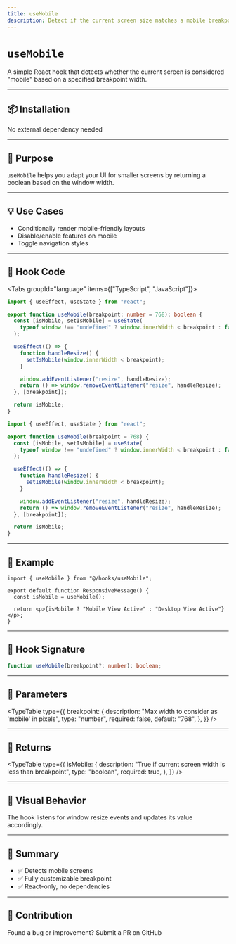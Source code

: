 ```yaml
---
title: useMobile
description: Detect if the current screen size matches a mobile breakpoint.
---
```


# `useMobile`

A simple React hook that detects whether the current screen is considered "mobile" based on a specified breakpoint width.

---

## 📦 Installation

<Callout>No external dependency needed</Callout>

---

## 🧠 Purpose

`useMobile` helps you adapt your UI for smaller screens by returning a boolean based on the window width.

---

## 💡 Use Cases

- Conditionally render mobile-friendly layouts
- Disable/enable features on mobile
- Toggle navigation styles

---

## 📁 Hook Code

<Tabs groupId="language" items={["TypeScript", "JavaScript"]}>
  <Tab value="TypeScript">

```ts title="useMobile.ts"
import { useEffect, useState } from "react";

export function useMobile(breakpoint: number = 768): boolean {
  const [isMobile, setIsMobile] = useState(
    typeof window !== "undefined" ? window.innerWidth < breakpoint : false
  );

  useEffect(() => {
    function handleResize() {
      setIsMobile(window.innerWidth < breakpoint);
    }

    window.addEventListener("resize", handleResize);
    return () => window.removeEventListener("resize", handleResize);
  }, [breakpoint]);

  return isMobile;
}
```

  </Tab>
  <Tab value="JavaScript">

```js title="useMobile.js"
import { useEffect, useState } from "react";

export function useMobile(breakpoint = 768) {
  const [isMobile, setIsMobile] = useState(
    typeof window !== "undefined" ? window.innerWidth < breakpoint : false
  );

  useEffect(() => {
    function handleResize() {
      setIsMobile(window.innerWidth < breakpoint);
    }

    window.addEventListener("resize", handleResize);
    return () => window.removeEventListener("resize", handleResize);
  }, [breakpoint]);

  return isMobile;
}
```

  </Tab>
</Tabs>

---

## 🧪 Example

```tsx
import { useMobile } from "@/hooks/useMobile";

export default function ResponsiveMessage() {
  const isMobile = useMobile();

  return <p>{isMobile ? "Mobile View Active" : "Desktop View Active"}</p>;
}
```

---

## 🧩 Hook Signature

```ts
function useMobile(breakpoint?: number): boolean;
```

---

## 📝 Parameters

<TypeTable
  type={{
    breakpoint: {
      description: "Max width to consider as 'mobile' in pixels",
      type: "number",
      required: false,
      default: "768",
    },
  }}
/>

---

## 🎯 Returns

<TypeTable
  type={{
    isMobile: {
      description: "True if current screen width is less than breakpoint",
      type: "boolean",
      required: true,
    },
  }}
/>

---

## 🧯 Visual Behavior

<Callout type="info" title="Resize Behavior">
  The hook listens for window resize events and updates its value accordingly.
</Callout>

---

## 🏁 Summary

- ✅ Detects mobile screens
- ✅ Fully customizable breakpoint
- ✅ React-only, no dependencies

---

## 🙋 Contribution

Found a bug or improvement? <EnvURL env="NEXT_PUBLIC_GITHUB_REPO" base="https://github.com" path="pulls" link>Submit a PR on GitHub</EnvURL>
